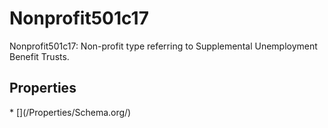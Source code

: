 
# Nonprofit501c17

Nonprofit501c17: Non-profit type referring to Supplemental Unemployment Benefit Trusts.

## Properties

<Grid>
* [](/Properties/Schema.org/)

</Grid>

